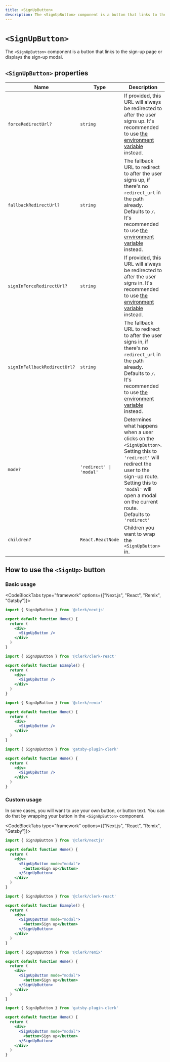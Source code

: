 ```yaml
---
title: <SignUpButton>
description: The <SignUpButton> component is a button that links to the sign-up page or displays the sign-up modal.
---
```


# `<SignUpButton>`

The `<SignUpButton>` component is a button that links to the sign-up page or displays the sign-up modal.

## `<SignUpButton>` properties

| Name | Type | Description |
| - | - | - |
| `forceRedirectUrl?` | `string` | If provided, this URL will always be redirected to after the user signs up. It's recommended to use [the environment variable](/docs/deployments/clerk-environment-variables#sign-in-and-sign-up-redirects) instead. |
| `fallbackRedirectUrl?` | `string` | The fallback URL to redirect to after the user signs up, if there's no `redirect_url` in the path already. Defaults to `/`. It's recommended to use [the environment variable](/docs/deployments/clerk-environment-variables#sign-in-and-sign-up-redirects) instead. |
| `signInForceRedirectUrl?` | `string` | If provided, this URL will always be redirected to after the user signs in. It's recommended to use [the environment variable](/docs/deployments/clerk-environment-variables#sign-in-and-sign-up-redirects) instead. |
| `signInFallbackRedirectUrl?` | `string` | The fallback URL to redirect to after the user signs in, if there's no `redirect_url` in the path already. Defaults to `/`. It's recommended to use [the environment variable](/docs/deployments/clerk-environment-variables#sign-in-and-sign-up-redirects) instead. |
| `mode?` | `'redirect' \| 'modal'` | Determines what happens when a user clicks on the `<SignUpButton>`. Setting this to `'redirect'` will redirect the user to the sign-up route. Setting this to `'modal'` will open a modal on the current route.<br />Defaults to `'redirect'` |
| `children?` | `React.ReactNode` | Children you want to wrap the `<SignUpButton>` in. |

## How to use the `<SignUp>` button

### Basic usage

<CodeBlockTabs type="framework" options={["Next.js", "React", "Remix", "Gatsby"]}>
  ```jsx {{ filename: 'pages/index.js' }}
  import { SignUpButton } from '@clerk/nextjs'

  export default function Home() {
    return (
      <div>
        <SignUpButton />
      </div>
    )
  }
  ```

  ```jsx {{ filename: 'example.js' }}
  import { SignUpButton } from '@clerk/clerk-react'

  export default function Example() {
    return (
      <div>
        <SignUpButton />
      </div>
    )
  }
  ```

  ```jsx {{ filename: 'pages/index.js' }}
  import { SignUpButton } from '@clerk/remix'

  export default function Home() {
    return (
      <div>
        <SignUpButton />
      </div>
    )
  }
  ```

  ```jsx {{ filename: 'pages/index.js' }}
  import { SignUpButton } from 'gatsby-plugin-clerk'

  export default function Home() {
    return (
      <div>
        <SignUpButton />
      </div>
    )
  }
  ```
</CodeBlockTabs>

### Custom usage

In some cases, you will want to use your own button, or button text. You can do that by wrapping your button in the `<SignUpButton>` component.

<CodeBlockTabs type="framework" options={["Next.js", "React", "Remix", "Gatsby"]}>
  ```jsx {{ filename: 'pages/index.js' }}
  import { SignUpButton } from '@clerk/nextjs'

  export default function Home() {
    return (
      <div>
        <SignUpButton mode="modal">
          <button>Sign up</button>
        </SignUpButton>
      </div>
    )
  }
  ```

  ```jsx {{ filename: 'example.js' }}
  import { SignUpButton } from '@clerk/clerk-react'

  export default function Example() {
    return (
      <div>
        <SignUpButton mode="modal">
          <button>Sign up</button>
        </SignUpButton>
      </div>
    )
  }
  ```

  ```jsx {{ filename: 'pages/index.js' }}
  import { SignUpButton } from '@clerk/remix'

  export default function Home() {
    return (
      <div>
        <SignUpButton mode="modal">
          <button>Sign up</button>
        </SignUpButton>
      </div>
    )
  }
  ```

  ```jsx {{ filename: 'pages/index.js' }}
  import { SignUpButton } from 'gatsby-plugin-clerk'

  export default function Home() {
    return (
      <div>
        <SignUpButton mode="modal">
          <button>Sign up</button>
        </SignUpButton>
      </div>
    )
  }
  ```
</CodeBlockTabs>
